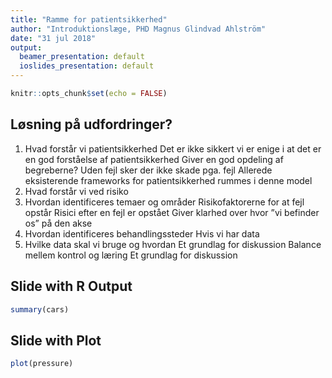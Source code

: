 ```yaml
---
title: "Ramme for patientsikkerhed"
author: "Introduktionslæge, PHD Magnus Glindvad Ahlström"
date: "31 jul 2018"
output:
  beamer_presentation: default
  ioslides_presentation: default
---
```


```r
knitr::opts_chunk$set(echo = FALSE)
```

## Løsning på udfordringer?

1. Hvad forstår vi patientsikkerhed
Det er ikke sikkert vi er enige i at det er en god forståelse af patientsikkerhed
Giver en god opdeling af begreberne?
Uden fejl sker der ikke skade pga. fejl
Allerede eksisterende frameworks for patientsikkerhed rummes i denne model
2. Hvad forstår vi ved risiko
3. Hvordan identificeres temaer og områder
Risikofaktorerne for at fejl opstår
Risici efter en fejl er opstået
Giver klarhed over hvor ”vi befinder os” på den akse 
4. Hvordan identificeres behandlingssteder
Hvis vi har data
5. Hvilke data skal vi bruge og hvordan
Et grundlag for diskussion
Balance mellem kontrol og læring
Et grundlag for diskussion

## Slide with R Output

```r
summary(cars)
```

## Slide with Plot

```r
plot(pressure)
```

